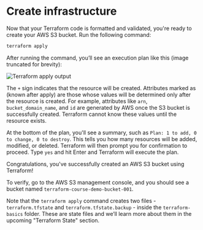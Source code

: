 
<CourseContentLayout>

# Create infrastructure

Now that your Terraform code is formatted and validated, you're ready to create your AWS S3 bucket. Run the following command:

```sh
terraform apply
```

After running the command, you’ll see an execution plan like this (image truncated for brevity):

![Terraform apply output](/images/courses/terraform-for-beginners/terraform_apply.jpg)

The `+` sign indicates that the resource will be created. Attributes marked as (known after apply) are those whose values will be determined only after the resource is created. For example, attributes like `arn`, `bucket_domain_name`, and `id` are generated by AWS once the S3 bucket is successfully created. Terraform cannot know these values until the resource exists.

At the bottom of the plan, you'll see a summary, such as `Plan: 1 to add, 0 to change, 0 to destroy`. This tells you how many resources will be added, modified, or deleted. Terraform will then prompt you for confirmation to proceed. Type `yes` and hit Enter and Terraform will execute the plan.

Congratulations, you've successfully created an AWS S3 bucket using Terraform!

To verify, go to the AWS S3 management console, and you should see a bucket named `terraform-course-demo-bucket-001`.

Note that the `terraform apply` command creates two files - `terraform.tfstate` and `terraform.tfstate.backup` - inside the `terraform-basics` folder. These are state files and we’ll learn more about them in the upcoming "Terraform State" section.

</CourseContentLayout>
